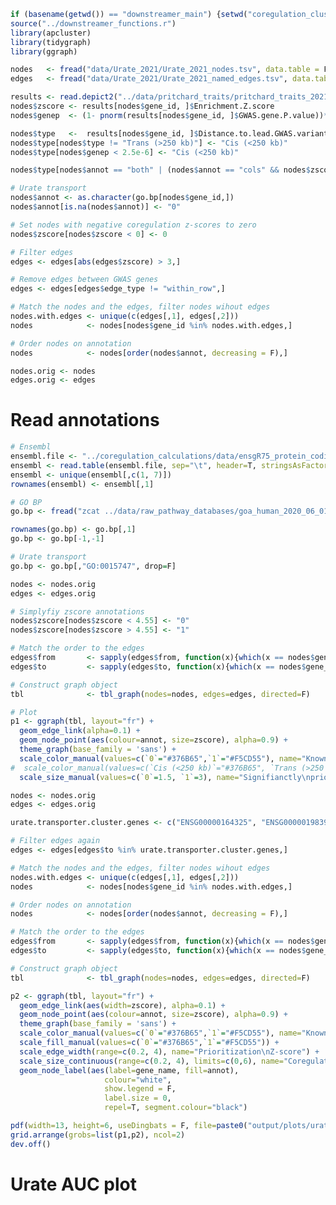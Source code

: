 ```r
if (basename(getwd()) == "downstreamer_main") {setwd("coregulation_clustering")} else {setwd("../coregulation_clustering")}
source("../downstreamer_functions.r")
library(apcluster)
library(tidygraph)
library(ggraph)

nodes   <- fread("data/Urate_2021/Urate_2021_nodes.tsv", data.table = F)
edges   <- fread("data/Urate_2021/Urate_2021_named_edges.tsv", data.table = F)

results <- read.depict2("../data/pritchard_traits/pritchard_traits_2021_33587031_hg19_enrichtments_Urate.xlsx", potential_traits = c("GenePrioritization200"))$GenePrioritization200
nodes$zscore <- results[nodes$gene_id, ]$Enrichment.Z.score
nodes$genep  <- (1- pnorm(results[nodes$gene_id, ]$GWAS.gene.P.value))*2

nodes$type   <-  results[nodes$gene_id, ]$Distance.to.lead.GWAS.variant
nodes$type[nodes$type != "Trans (>250 kb)"] <- "Cis (<250 kb)"
nodes$type[nodes$genep < 2.5e-6] <- "Cis (<250 kb)"

nodes$type[nodes$annot == "both" | (nodes$annot == "cols" && nodes$zscore > 4.5)] <- "Both"

# Urate transport
nodes$annot <- as.character(go.bp[nodes$gene_id,])
nodes$annot[is.na(nodes$annot)] <- "0"

# Set nodes with negative coregulation z-scores to zero
nodes$zscore[nodes$zscore < 0] <- 0

# Filter edges
edges <- edges[abs(edges$zscore) > 3,]

# Remove edges between GWAS genes
edges <- edges[edges$edge_type != "within_row",]

# Match the nodes and the edges, filter nodes wihout edges
nodes.with.edges <- unique(c(edges[,1], edges[,2]))
nodes            <- nodes[nodes$gene_id %in% nodes.with.edges,]

# Order nodes on annotation
nodes            <- nodes[order(nodes$annot, decreasing = F),]

nodes.orig <- nodes
edges.orig <- edges
```

# Read annotations
```r
# Ensembl
ensembl.file <- "../coregulation_calculations/data/ensgR75_protein_coding.txt"
ensembl <- read.table(ensembl.file, sep="\t", header=T, stringsAsFactors = F)
ensembl <- unique(ensembl[,c(1, 7)])
rownames(ensembl) <- ensembl[,1]

# GO BP
go.bp <- fread("zcat ../data/raw_pathway_databases/goa_human_2020_06_01.gaf_P_2020_06_01_matrix.txt.gz", data.table=F)

rownames(go.bp) <- go.bp[,1]
go.bp <- go.bp[-1,-1]

# Urate transport
go.bp <- go.bp[,"GO:0015747", drop=F]
```

```r
nodes <- nodes.orig
edges <- edges.orig

# Simplyfiy zscore annotations
nodes$zscore[nodes$zscore < 4.55] <- "0"
nodes$zscore[nodes$zscore > 4.55] <- "1"

# Match the order to the edges
edges$from       <- sapply(edges$from, function(x){which(x == nodes$gene_id)})
edges$to         <- sapply(edges$to, function(x){which(x == nodes$gene_id)})

# Construct graph object
tbl              <- tbl_graph(nodes=nodes, edges=edges, directed=F)

# Plot
p1 <- ggraph(tbl, layout="fr") +
  geom_edge_link(alpha=0.1) +
  geom_node_point(aes(colour=annot, size=zscore), alpha=0.9) +
  theme_graph(base_family = 'sans') +
  scale_color_manual(values=c(`0`="#376B65",`1`="#F5CD55"), name="Known Urate\ntransporter") +
#  scale_color_manual(values=c(`Cis (<250 kb)`="#376B65", `Trans (>250 kb)`="#F5CD55", `Both`="#F57264")) +
  scale_size_manual(values=c(`0`=1.5, `1`=3), name="Signifianctly\nprioritized")

```

```r
nodes <- nodes.orig
edges <- edges.orig

urate.transporter.cluster.genes <- c("ENSG00000164325", "ENSG00000198398", "ENSG00000169344", "ENSG00000172940", "ENSG00000197891", "ENSG00000258292", "ENSG00000131183", "ENSG00000204653", "ENSG00000241119", "ENSG00000164363", "ENSG00000116218", "ENSG00000144035", "ENSG00000172955", "ENSG00000243989", "ENSG00000113790", "ENSG00000167711")

# Filter edges again
edges <- edges[edges$to %in% urate.transporter.cluster.genes,]

# Match the nodes and the edges, filter nodes wihout edges
nodes.with.edges <- unique(c(edges[,1], edges[,2]))
nodes            <- nodes[nodes$gene_id %in% nodes.with.edges,]

# Order nodes on annotation
nodes            <- nodes[order(nodes$annot, decreasing = F),]

# Match the order to the edges
edges$from       <- sapply(edges$from, function(x){which(x == nodes$gene_id)})
edges$to         <- sapply(edges$to, function(x){which(x == nodes$gene_id)})

# Construct graph object
tbl              <- tbl_graph(nodes=nodes, edges=edges, directed=F)

p2 <- ggraph(tbl, layout="fr") +
  geom_edge_link(aes(width=zscore), alpha=0.1) +
  geom_node_point(aes(colour=annot, size=zscore), alpha=0.9) +
  theme_graph(base_family = 'sans') +
  scale_color_manual(values=c(`0`="#376B65",`1`="#F5CD55"), name="Known Urate\ntransporter") +
  scale_fill_manual(values=c(`0`="#376B65",`1`="#F5CD55")) + 
  scale_edge_width(range=c(0.2, 4), name="Prioritization\nZ-score") +
  scale_size_continuous(range=c(0.2, 4), limits=c(0,6), name="Coregulation\nZ-score") +
  geom_node_label(aes(label=gene_name, fill=annot),
                     colour="white",
                     show.legend = F,
                     label.size = 0,
                     repel=T, segment.colour="black")

pdf(width=13, height=6, useDingbats = F, file=paste0("output/plots/urate_transporer_highlights.pdf"))
grid.arrange(grobs=list(p1,p2), ncol=2)
dev.off()
```

# Urate AUC plot
```r

```

